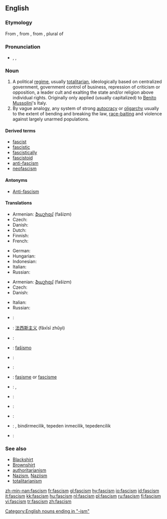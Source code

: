 {{wikipedia}}
==English==

===Etymology===
From {{etyl|it}} {{term|fascismo|lang=it}}, from {{term|fascio||bundle, [[fasces]]|lang=it}}, from {{etyl|la}} {{term|fasces|lang=la}}, plural of {{term|fascis|lang=la}}

===Pronunciation===
* {{enPR|făsh'ĭz(ə)m}}, {{IPA|/ˈfæʃɪz(ə)m/}}, {{SAMPA|/"f{SIz(@)m/}}

===Noun===
{{en-noun|s|-}}

# A political [[regime]], usually [[totalitarian]], ideologically based on centralized government, government control of business, repression of criticism or opposition, a leader cult and exalting the state and/or religion above individual rights. Originally only applied (usually capitalized) to [[Benito Mussolini]]'s Italy.
# By vague analogy, any system of strong [[autocracy]] or [[oligarchy]] usually to the extent of bending and breaking the law, [[race-baiting]] and violence against largely unarmed populations.

====Derived terms====
* [[fascist]]
* [[fascistic]]
* [[fascistically]]
* [[fascistoid]]
* [[anti-fascism]]
* [[neofascism]]

====Antonyms====
* [[Anti-fascism]]

====Translations====
{{trans-top|extreme totalitarian political regime}}
* Armenian: [[ֆաշիզմ]] (fašizm)
* Czech: {{t+|cs|fašismus|m}}
* Danish: {{t-|da|fascisme|c}}
* Dutch: {{t+|nl|fascisme|n}}
* Finnish: {{t|fi|fasismi}}
* French: {{t+|fr|fascisme|m}}
{{trans-mid}}
* German: {{t+|de|Faschismus|m}}
* Hungarian: {{t|hu|fasizmus}}
* Indonesian: {{t|id|fasisme|xs=Indonesian}}
* Italian: {{t+|it|fascismo|m}}
* Russian: {{t+|ru|фашизм|f|tr=fašízm|sc=Cyrl}}
{{trans-bottom}}

{{trans-top|system of strong autocracy or oligarchy}}
* Armenian: [[ֆաշիզմ]] (fašizm)
* Czech: {{t+|cs|fašismus|m}}
* Danish: {{t-|da|fascisme|c}}
{{trans-mid}}
* Italian: {{t+|it|fascismo|m}}
* Russian: {{t+|ru|фашизм|f|tr=fašízm|sc=Cyrl}}
{{trans-bottom}}

{{checktrans-top}}
* {{ttbc|Catalan}}: {{t|ca|feixisme|m}}
* {{ttbc|Chinese}}: [[法西斯主义]] (fǎxīsī zhǔyì)
* {{ttbc|Croatian}}: {{t-|hr|fašizam|m}}
* {{ttbc|Esperanto}}: [[faŝismo]]
* {{ttbc|Hebrew}}: {{t|he|פשיזם|sc=Hebr}}
* {{ttbc|Icelandic}}: {{t-|is|fasismi|m}}
{{trans-mid}}
* {{ttbc|Norwegian Nynorsk}}: [[fasisme]] or [[fascisme]]
* {{ttbc|Norwegian Bokmål}}: {{t|no|fasisme}}, {{t-|no|fascisme}}
* {{ttbc|Polish}}: {{t+|pl|faszyzm|m}}
* {{ttbc|Spanish}}: {{t+|es|fascismo|m}}
* {{ttbc|Swedish}}: {{t-|sv|fascism|c}}
* {{ttbc|Turkish}}: {{t|tr|faşism}}, bindirmecilik, tepeden inmecilik, tepedencilik
* {{ttbc|Slovak}}: {{t|sk|fašizmus}}
{{trans-bottom}}

===See also===
<!-- which of these should really be capitalised? -->
* [[Blackshirt]]
* [[Brownshirt]]
* [[authoritarianism]]
* [[Nazism]], [[Naziism]]
* [[totalitarianism]]

[[Category:English nouns ending in "-ism"]]

[[zh-min-nan:fascism]]
[[fr:fascism]]
[[gl:fascism]]
[[hy:fascism]]
[[io:fascism]]
[[id:fascism]]
[[it:fascism]]
[[kk:fascism]]
[[hu:fascism]]
[[nl:fascism]]
[[pl:fascism]]
[[ru:fascism]]
[[fi:fascism]]
[[vi:fascism]]
[[tr:fascism]]
[[zh:fascism]]